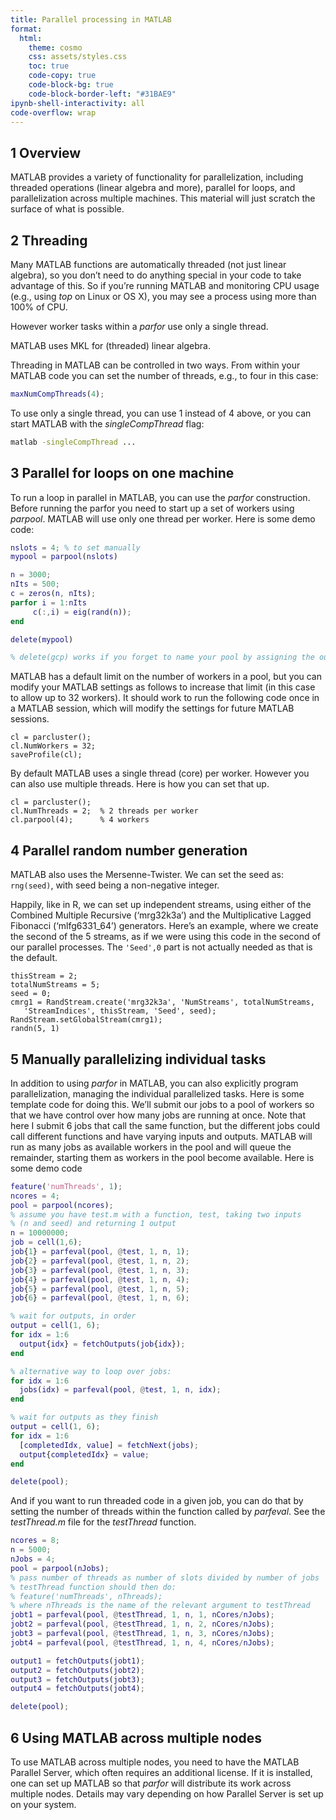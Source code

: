 ```yaml
---
title: Parallel processing in MATLAB
format:
  html:
    theme: cosmo
    css: assets/styles.css
    toc: true
    code-copy: true
    code-block-bg: true
    code-block-border-left: "#31BAE9" 
ipynb-shell-interactivity: all
code-overflow: wrap
---
```


## 1 Overview

MATLAB provides a variety of functionality for parallelization, including threaded operations (linear algebra and more), parallel for loops, and parallelization across multiple machines. This material will just scratch the surface of what is possible.

## 2 Threading

Many MATLAB functions are automatically threaded (not just linear
algebra), so you don't need to do anything special in your code to
take advantage of this. 
So if you're running MATLAB and monitoring CPU usage (e.g., using
*top* on Linux or OS X), you may see a process using more than 100% of CPU. 

However
worker tasks within a *parfor* use only a single thread. 

MATLAB uses MKL for (threaded) linear algebra. 

Threading in MATLAB can be controlled
in two ways. From within your MATLAB code you can set the number of
threads, e.g., to four in this case:

```matlab
maxNumCompThreads(4);
```

To use only a single thread, you can use 1 instead of 4 above, or
you can start MATLAB with the *singleCompThread* flag:

```bash
matlab -singleCompThread ...
```


## 3 Parallel for loops on one machine

To run a loop in parallel in MATLAB, you can use the *parfor*
construction.  Before running the parfor you
need to start up a set of workers using *parpool*. MATLAB will use only  one thread
per worker. 
Here is some demo code:

```matlab
nslots = 4; % to set manually
mypool = parpool(nslots) 

n = 3000;
nIts = 500;
c = zeros(n, nIts);
parfor i = 1:nIts
     c(:,i) = eig(rand(n)); 
end

delete(mypool)

% delete(gcp) works if you forget to name your pool by assigning the output of parpool to a variable
```

MATLAB has a default limit on the number of workers in a pool, but you can modify your MATLAB settings  as follows to increase that limit (in this case to allow up to 32 workers). It should work to run the following code once in a MATLAB session, which will modify the settings for future MATLAB sessions.

```
cl = parcluster();
cl.NumWorkers = 32;
saveProfile(cl);
```

By default MATLAB uses a single thread (core) per worker. However you can also use multiple threads. Here is how you can set that up.

```
cl = parcluster();
cl.NumThreads = 2;  % 2 threads per worker
cl.parpool(4);      % 4 workers
```

## 4 Parallel random number generation

MATLAB also uses the Mersenne-Twister. We can set the seed as: `rng(seed)`,
with seed being a non-negative integer. 

Happily, like in R, we can set up independent streams, using either of
the Combined Multiple Recursive ('mrg32k3a') and the Multiplicative
Lagged Fibonacci ('mlfg6331_64') generators. Here's an example, where
we create the second of the 5 streams, as if we were using this code
in the second of our parallel processes. The `'Seed',0` part
is not actually needed as that is the default.

```
thisStream = 2;
totalNumStreams = 5;
seed = 0;
cmrg1 = RandStream.create('mrg32k3a', 'NumStreams', totalNumStreams, 
   'StreamIndices', thisStream, 'Seed', seed); 
RandStream.setGlobalStream(cmrg1);
randn(5, 1)
```


## 5 Manually parallelizing individual tasks

In addition to using *parfor* in MATLAB, you can also explicitly program parallelization, managing the individual
parallelized tasks. Here is some template code for doing this. We'll
submit our jobs to a pool of workers so that we have control over
how many jobs are running at once. Note that here I submit 6 jobs
that call the same function, but the different jobs could call different
functions and have varying inputs and outputs. MATLAB will run as
many jobs as available workers in the pool and will queue the remainder,
starting them as workers in the pool become available. Here is
some demo code

```matlab
feature('numThreads', 1); 
ncores = 4;
pool = parpool(ncores); 
% assume you have test.m with a function, test, taking two inputs 
% (n and seed) and returning 1 output
n = 10000000;
job = cell(1,6); 
job{1} = parfeval(pool, @test, 1, n, 1);  
job{2} = parfeval(pool, @test, 1, n, 2);  
job{3} = parfeval(pool, @test, 1, n, 3);  
job{4} = parfeval(pool, @test, 1, n, 4);  
job{5} = parfeval(pool, @test, 1, n, 5);  
job{6} = parfeval(pool, @test, 1, n, 6);  

% wait for outputs, in order
output = cell(1, 6);
for idx = 1:6
  output{idx} = fetchOutputs(job{idx});
end 

% alternative way to loop over jobs:
for idx = 1:6
  jobs(idx) = parfeval(pool, @test, 1, n, idx); 
end 

% wait for outputs as they finish
output = cell(1, 6);
for idx = 1:6
  [completedIdx, value] = fetchNext(jobs);
  output{completedIdx} = value;
end 

delete(pool);
```

And if you want to run threaded code in a given job, you can do that
by setting the number of threads within the function called by *parfeval*.
See the *testThread.m* file  for the *testThread*
function.

```matlab
ncores = 8;
n = 5000;
nJobs = 4;
pool = parpool(nJobs);
% pass number of threads as number of slots divided by number of jobs
% testThread function should then do: 
% feature('numThreads', nThreads);
% where nThreads is the name of the relevant argument to testThread
jobt1 = parfeval(pool, @testThread, 1, n, 1, nCores/nJobs);
jobt2 = parfeval(pool, @testThread, 1, n, 2, nCores/nJobs);
jobt3 = parfeval(pool, @testThread, 1, n, 3, nCores/nJobs);
jobt4 = parfeval(pool, @testThread, 1, n, 4, nCores/nJobs);

output1 = fetchOutputs(jobt1);
output2 = fetchOutputs(jobt2);
output3 = fetchOutputs(jobt3);
output4 = fetchOutputs(jobt4);

delete(pool);
```


## 6 Using MATLAB across multiple nodes

To use MATLAB across multiple nodes, you need to have the MATLAB Parallel Server, which often requires an additional license. If it is installed, one can set up MATLAB so that *parfor* will distribute its work across multiple nodes. Details may vary depending on how Parallel Server is set up on your system. 

